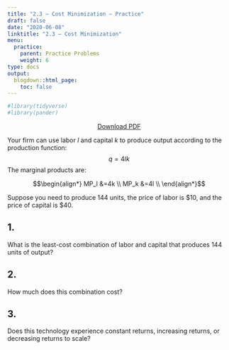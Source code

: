 ```yaml
---
title: "2.3 — Cost Minimization — Practice"
draft: false
date: "2020-06-08"
linktitle: "2.3 — Cost Minimization"
menu:
  practice:
    parent: Practice Problems
    weight: 6
type: docs
output:
  blogdown::html_page:
    toc: false
---
```

```r
#library(tidyverse)
#library(pander)
```

<p style="text-align:center"><a target="_blank" href="/practice/2.3-practice-pdf.pdf"><span class="btn btn-primary btn-lg"><i class="fas fa-file-pdf"></i> Download PDF</a></span></p>


Your firm can use labor $l$ and capital $k$ to produce output according to the production function:
$$q=4lk$$
The marginal products are:

$$\begin{align*}
MP_l &=4k \\
MP_k &=4l \\ \end{align*}$$

Suppose you  need to produce 144 units, the price of labor is <span>&#36;</span>10, and the price of capital is <span>&#36;</span>40. 

## 1. 
What is the least-cost combination of labor and capital that produces 144 units of output?

## 2.
How much does this combination cost?

## 3.
Does this technology experience constant returns, increasing returns, or decreasing returns to scale?
